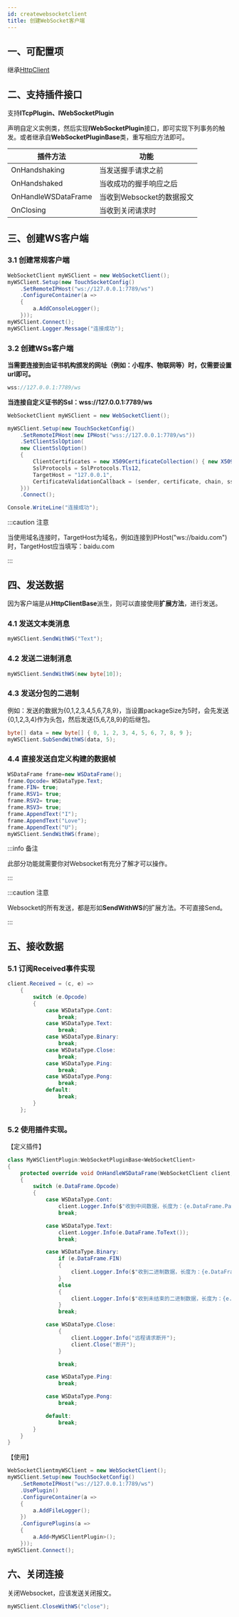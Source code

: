 ```yaml
---
id: createwebsocketclient
title: 创建WebSocket客户端
---
```


## 一、可配置项

继承[HttpClient](../docs/createhttpclient.mdx)

## 二、支持插件接口

支持**ITcpPlugin、IWebSocketPlugin**

声明自定义实例类，然后实现**IWebSocketPlugin**接口，即可实现下列事务的触发。或者继承自**WebSocketPluginBase**类，重写相应方法即可。

|  插件方法| 功能 |
| --- | --- |
| OnHandshaking | 当发送握手请求之前 |
| OnHandshaked | 当收成功的握手响应之后 |
| OnHandleWSDataFrame | 当收到Websocket的数据报文 |
| OnClosing | 当收到关闭请求时 |


## 三、创建WS客户端

### 3.1 创建常规客户端

```csharp
WebSocketClient myWSClient = new WebSocketClient();
myWSClient.Setup(new TouchSocketConfig()
    .SetRemoteIPHost("ws://127.0.0.1:7789/ws")
    .ConfigureContainer(a =>
    {
        a.AddConsoleLogger();
    }));
myWSClient.Connect();
myWSClient.Logger.Message("连接成功");
```

### 3.2 创建WSs客户端

**当需要连接到由证书机构颁发的网址（例如：小程序、物联网等）时，仅需要设置url即可。**

```csharp
wss://127.0.0.1:7789/ws
```

**当连接自定义证书的Ssl：wss://127.0.0.1:7789/ws**

```csharp
WebSocketClient myWSClient = new WebSocketClient();

myWSClient.Setup(new TouchSocketConfig()
    .SetRemoteIPHost(new IPHost("wss://127.0.0.1:7789/ws"))
    .SetClientSslOption(
    new ClientSslOption()
    {
        ClientCertificates = new X509CertificateCollection() { new X509Certificate2("RRQMSocket.pfx", "RRQMSocket") },
        SslProtocols = SslProtocols.Tls12,
        TargetHost = "127.0.0.1",
        CertificateValidationCallback = (sender, certificate, chain, sslPolicyErrors) => { return true; }
    }))
    .Connect();

Console.WriteLine("连接成功");
```

:::caution 注意

当使用域名连接时，TargetHost为域名，例如连接到IPHost("ws://baidu.com")时，TargetHost应当填写：baidu.com

:::  


## 四、发送数据

因为客户端是从**HttpClientBase**派生，则可以直接使用**扩展方法**，进行发送。

### 4.1 发送文本类消息

```csharp
myWSClient.SendWithWS("Text");
```

### 4.2 发送二进制消息

```csharp
myWSClient.SendWithWS(new byte[10]);
```

### 4.3 发送分包的二进制

例如：发送的数据为{0,1,2,3,4,5,6,7,8,9}，当设置packageSize为5时，会先发送{0,1,2,3,4}作为头包，然后发送{5,6,7,8,9}的后继包。

```csharp
byte[] data = new byte[] { 0, 1, 2, 3, 4, 5, 6, 7, 8, 9 };
myWSClient.SubSendWithWS(data, 5);
```

### 4.4 直接发送自定义构建的数据帧
```csharp
WSDataFrame frame=new WSDataFrame();
frame.Opcode= WSDataType.Text;
frame.FIN= true;
frame.RSV1= true;
frame.RSV2= true;
frame.RSV3= true;
frame.AppendText("I");
frame.AppendText("Love");
frame.AppendText("U");
myWSClient.SendWithWS(frame);
```
:::info 备注

此部分功能就需要你对Websocket有充分了解才可以操作。

:::  

:::caution 注意

Websocket的所有发送，都是形如**SendWithWS**的扩展方法。不可直接Send。

:::  

## 五、接收数据

### 5.1 订阅Received事件实现

```csharp
client.Received = (c, e) =>
    {
        switch (e.Opcode)
        {
            case WSDataType.Cont:
                break;
            case WSDataType.Text:
                break;
            case WSDataType.Binary:
                break;
            case WSDataType.Close:
                break;
            case WSDataType.Ping:
                break;
            case WSDataType.Pong:
                break;
            default:
                break;
        }
    };
```

### 5.2 使用插件实现。

【定义插件】
```csharp
class MyWSClientPlugin:WebSocketPluginBase<WebSocketClient>
{
    protected override void OnHandleWSDataFrame(WebSocketClient client, WSDataFrameEventArgs e)
    {
        switch (e.DataFrame.Opcode)
        {
            case WSDataType.Cont:
                client.Logger.Info($"收到中间数据，长度为：{e.DataFrame.PayloadLength}");
                break;

            case WSDataType.Text:
                client.Logger.Info(e.DataFrame.ToText());
                break;

            case WSDataType.Binary:
                if (e.DataFrame.FIN)
                {
                    client.Logger.Info($"收到二进制数据，长度为：{e.DataFrame.PayloadLength}");
                }
                else
                {
                    client.Logger.Info($"收到未结束的二进制数据，长度为：{e.DataFrame.PayloadLength}");
                }
                break;

            case WSDataType.Close:
                {
                    client.Logger.Info("远程请求断开");
                    client.Close("断开");
                }

                break;

            case WSDataType.Ping:
                break;

            case WSDataType.Pong:
                break;

            default:
                break;
        }
    }
}
```

【使用】

```csharp {11}
WebSocketClientmyWSClient = new WebSocketClient();
myWSClient.Setup(new TouchSocketConfig()
    .SetRemoteIPHost("ws://127.0.0.1:7789/ws")
    .UsePlugin()
    .ConfigureContainer(a =>
    {
        a.AddFileLogger();
    })
    .ConfigurePlugins(a => 
    {
        a.Add<MyWSClientPlugin>();
    }));
myWSClient.Connect();
```

## 六、关闭连接

关闭Websocket，应该发送关闭报文。

```csharp
myWSClient.CloseWithWS("close");
```
